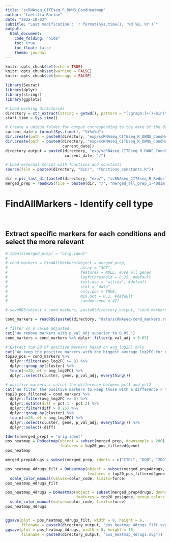 ```yaml
---
title: "scRNAseq_CITEseq_R_DWNS_CondHeatmap"
author: "Laëtitia Racine"
date: "2022-10-03"
subtitle: "Last modification : `r format(Sys.time(), '%d %B, %Y')`"
output:
  html_document:
    code_folding: "hide"
    toc: true
    toc_float: false
    theme: journal
---
```



<style>
body {text-align: justify}
</style>

```r

knitr::opts_chunk$set(echo = TRUE)
knitr::opts_chunk$set(warning = FALSE)
knitr::opts_chunk$set(message = FALSE)

```

```r

library(Seurat)
library(dplyr)
library(stringr)
library(ggplot2)

```

```r

# Load working directories
directory = str_extract(string = getwd(), pattern = "[:graph:]+(?=bin)")
start_time = Sys.time()

# Create a unique folder for output corresponding to the date of the day
current_date = format(Sys.time(), "%Y%m%d")
dir.create(path = paste0(directory, "exp/scRNAseq_CITEseq_R_DWNS_CondHeatmap/"))
dir.create(path = paste0(directory, "exp/scRNAseq_CITEseq_R_DWNS_CondHeatmap/",
                         current_date))
directory_output = paste0(directory, "exp/scRNAseq_CITEseq_R_DWNS_CondHeatmap/",
                          current_date, "/")

# Load external script with functions and constants
source(file = paste0(directory, "bin/", "functions_constants.R"))

```

```r

dir = pic_last_dir(paste0(directory, "exp/", "scRNAseq_CITEseq_R_ReductionDimension/"))
merged_prep = readRDS(file = paste0(dir, "/", "merged_all_prep_1-40dim.rds"))

```



# FindAllMarkers - Identify cell type

<br>

## Extract specific markers for each conditions and select the more relevant

```r

# Idents(merged_prep) = "orig.ident"
# 
# cond_markers = FindAllMarkers(object = merged_prep,
#                                assay = "SCT",
#                                features = NULL, #use all genes
#                                logfcthreshold = 0.25, #default
#                                test.use = "wilcox", #default
#                                slot = "data",
#                                only.pos = TRUE,
#                                min.pct = 0.1, #default
#                                random.seed = 42)

# saveRDS(object = cond_markers, paste0(directory_output, "cond_markers.rds"))

cond_markers = readRDS(paste0(directory, "data/scRNAseq/cond_markers.rds"))

```

```r

# filter on p value adjusted
cat("We remove markers with p_val_adj superior to 0.05.")
cond_markers = cond_markers %>% dplyr::filter(p_val_adj < 0.05)

# Extract top 20 of positive markers based on avg_log2FC only 
cat("We keep the positive markers with the biggest average_log2FC for each condition.")
top20_pos = cond_markers %>%
  dplyr::filter(avg_log2FC >= 0) %>%
  dplyr::group_by(cluster) %>%
  top_n(n=20, wt = avg_log2FC) %>%
  dplyr::select(cluster, gene, p_val_adj, everything())

# positive markers : calcul the difference between pct1 and pct2
cat("We filter the positive markers to keep those with a difference > to 0.25 between pct.1 and pct.2.")
top20_pos_filtered = cond_markers %>% 
  dplyr::filter(avg_log2FC >= 0) %>%
  dplyr::mutate(diff = pct.1 - pct.2) %>%
  dplyr::filter(diff > 0.25) %>%
  dplyr::group_by(cluster) %>%
  top_n(n=20, wt = avg_log2FC) %>%
  dplyr::select(cluster, gene, p_val_adj, everything()) %>%
  dplyr::select(-diff)

```

```r

Idents(merged_prep) = "orig.ident"
pos_heatmap = DoHeatmap(object = subset(merged_prep, downsample = 200),
                        features = top20_pos_filtered$gene)
pos_heatmap

```

```r

merged_prep4drugs = subset(merged_prep, idents = c("CTRL", "DON", "2DG", "AOA"))

pos_heatmap_4drugs_filt = DoHeatmap(object = subset(merged_prep4drugs, downsample = 200),
                                    features = top20_pos_filtered$gene, group.colors = color_code) + 
  scale_color_manual(values=color_code, limits=force)
pos_heatmap_4drugs_filt

pos_heatmap_4drugs = DoHeatmap(object = subset(merged_prep4drugs, downsample = 200),
                               features = top20_pos$gene, group.colors = color_code) + 
  scale_color_manual(values=color_code, limits=force)
pos_heatmap_4drugs


ggsave(plot = pos_heatmap_4drugs_filt, width = 8, height = 6,
       filename = paste0(directory_output, "pos_heatmap_4drugs_filt.svg"))
ggsave(plot = pos_heatmap_4drugs, width = 8, height = 10,
       filename = paste0(directory_output, "pos_heatmap_4drugs.svg"))

```


